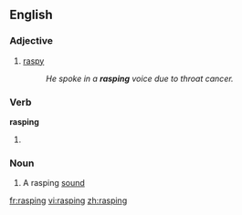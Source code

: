 ==English==

===Adjective===
{{en-adj}}

#[[raspy]]
#:''He spoke in a '''rasping''' voice due to throat cancer.''

===Verb===
'''rasping'''

#{{present participle of|[[rasp]]}}

===Noun===
{{en-noun}}

# A rasping [[sound]]

[[fr:rasping]]
[[vi:rasping]]
[[zh:rasping]]
